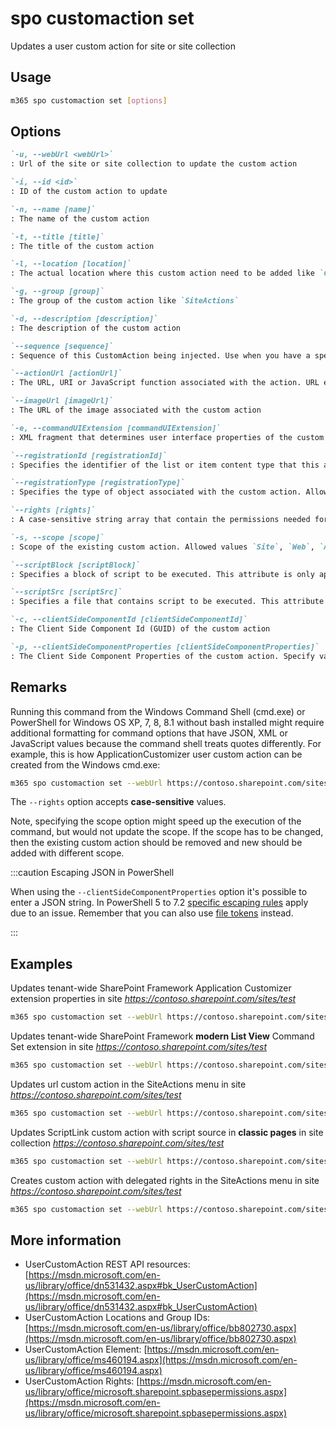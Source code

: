 
# spo customaction set

Updates a user custom action for site or site collection

## Usage

```sh
m365 spo customaction set [options]
```

## Options

```md defintion-list
`-u, --webUrl <webUrl>`
: Url of the site or site collection to update the custom action

`-i, --id <id>`
: ID of the custom action to update

`-n, --name [name]`
: The name of the custom action

`-t, --title [title]`
: The title of the custom action

`-l, --location [location]`
: The actual location where this custom action need to be added like `CommandUI.Ribbon`

`-g, --group [group]`
: The group of the custom action like `SiteActions`

`-d, --description [description]`
: The description of the custom action

`--sequence [sequence]`
: Sequence of this CustomAction being injected. Use when you have a specific sequence with which to have multiple CustomActions being added to the page

`--actionUrl [actionUrl]`
: The URL, URI or JavaScript function associated with the action. URL example `~site/_layouts/sampleurl.aspx` or `~sitecollection/_layouts/sampleurl.aspx`

`--imageUrl [imageUrl]`
: The URL of the image associated with the custom action

`-e, --commandUIExtension [commandUIExtension]`
: XML fragment that determines user interface properties of the custom action

`--registrationId [registrationId]`
: Specifies the identifier of the list or item content type that this action is associated with, or the file type or programmatic identifier

`--registrationType [registrationType]`
: Specifies the type of object associated with the custom action. Allowed values `None`, `List`, `ContentType`, `ProgId`, `FileType`. Default `None`

`--rights [rights]`
: A case-sensitive string array that contain the permissions needed for the custom action. Allowed values `EmptyMask`, `ViewListItems`, `AddListItems`, `EditListItems`, `DeleteListItems`, `ApproveItems`, `OpenItems`, `ViewVersions`, `DeleteVersions`, `CancelCheckout`, `ManagePersonalViews`, `ManageLists`, `ViewFormPages`, `AnonymousSearchAccessList`, `Open`, `ViewPages`, `AddAndCustomizePages`, `ApplyThemeAndBorder`, `ApplyStyleSheets`, `ViewUsageData`, `CreateSSCSite`, `ManageSubwebs`, `CreateGroups`, `ManagePermissions`, `BrowseDirectories`, `BrowseUserInfo`, `AddDelPrivateWebParts`, `UpdatePersonalWebParts`, `ManageWeb`, `AnonymousSearchAccessWebLists`, `UseClientIntegration`, `UseRemoteAPIs`, `ManageAlerts`, `CreateAlerts`, `EditMyUserInfo`, `EnumeratePermissions`, `FullMask`. Default `EmptyMask`

`-s, --scope [scope]`
: Scope of the existing custom action. Allowed values `Site`, `Web`, `All`. Default `All`. Note, this would not update the scope, but might speed up the execution of the scope of the custom action is known.

`--scriptBlock [scriptBlock]`
: Specifies a block of script to be executed. This attribute is only applicable when the Location attribute is set to ScriptLink

`--scriptSrc [scriptSrc]`
: Specifies a file that contains script to be executed. This attribute is only applicable when the Location attribute is set to ScriptLink

`-c, --clientSideComponentId [clientSideComponentId]`
: The Client Side Component Id (GUID) of the custom action

`-p, --clientSideComponentProperties [clientSideComponentProperties]`
: The Client Side Component Properties of the custom action. Specify values as a JSON string : `'{"testMessage":"Test message"}'`
```

<Global />

## Remarks

Running this command from the Windows Command Shell (cmd.exe) or PowerShell for Windows OS XP, 7, 8, 8.1 without bash installed might require additional formatting for command options that have JSON, XML or JavaScript values because the command shell treats quotes differently. For example, this is how ApplicationCustomizer user custom action can be created from the Windows cmd.exe:

```sh
m365 spo customaction set --webUrl https://contoso.sharepoint.com/sites/test --id 058140e3-0e37-44fc-a1d3-79c487d371a3 --clientSideComponentProperties '{\"testMessage\":\"Test message\"}'
```

The `--rights` option accepts **case-sensitive** values.

Note, specifying the scope option might speed up the execution of the command, but would not update the scope. If the scope has to be changed, then the existing custom action should be removed and new should be added with different scope.

:::caution Escaping JSON in PowerShell

When using the `--clientSideComponentProperties` option it's possible to enter a JSON string. In PowerShell 5 to 7.2 [specific escaping rules](./../../../user-guide/using-cli.mdx#escaping-double-quotes-in-powershell) apply due to an issue. Remember that you can also use [file tokens](./../../../user-guide/using-cli.mdx#passing-complex-content-into-cli-options) instead.

:::

## Examples

Updates tenant-wide SharePoint Framework Application Customizer extension properties in site _https://contoso.sharepoint.com/sites/test_

```sh
m365 spo customaction set --webUrl https://contoso.sharepoint.com/sites/test --id 058140e3-0e37-44fc-a1d3-79c487d371a3 --clientSideComponentProperties '{"testMessage":"Test message"}'
```

Updates tenant-wide SharePoint Framework **modern List View** Command Set extension in site _https://contoso.sharepoint.com/sites/test_

```sh
m365 spo customaction set --webUrl https://contoso.sharepoint.com/sites/test --id 058140e3-0e37-44fc-a1d3-79c487d371a3 --clientSideComponentProperties '{"sampleTextOne":"One item is selected in the list.", "sampleTextTwo":"This command is always visible."}' --sequence 100
```

Updates url custom action in the SiteActions menu in site _https://contoso.sharepoint.com/sites/test_

```sh
m365 spo customaction set --webUrl https://contoso.sharepoint.com/sites/test --id 058140e3-0e37-44fc-a1d3-79c487d371a3 --actionUrl "~site/SitePages/Home.aspx"
```

Updates ScriptLink custom action with script source in **classic pages** in site collection _https://contoso.sharepoint.com/sites/test_

```sh
m365 spo customaction set --webUrl https://contoso.sharepoint.com/sites/test --id 058140e3-0e37-44fc-a1d3-79c487d371a3 --scriptSrc "~sitecollection/SiteAssets/YourScript.js"
```

Creates custom action with delegated rights in the SiteActions menu in site _https://contoso.sharepoint.com/sites/test_

```sh
m365 spo customaction set --webUrl https://contoso.sharepoint.com/sites/test --id 058140e3-0e37-44fc-a1d3-79c487d371a3 --rights "AddListItems,DeleteListItems,ManageLists"
```

## More information

- UserCustomAction REST API resources: [https://msdn.microsoft.com/en-us/library/office/dn531432.aspx#bk_UserCustomAction](https://msdn.microsoft.com/en-us/library/office/dn531432.aspx#bk_UserCustomAction)
- UserCustomAction Locations and Group IDs: [https://msdn.microsoft.com/en-us/library/office/bb802730.aspx](https://msdn.microsoft.com/en-us/library/office/bb802730.aspx)
- UserCustomAction Element: [https://msdn.microsoft.com/en-us/library/office/ms460194.aspx](https://msdn.microsoft.com/en-us/library/office/ms460194.aspx)
- UserCustomAction Rights: [https://msdn.microsoft.com/en-us/library/office/microsoft.sharepoint.spbasepermissions.aspx](https://msdn.microsoft.com/en-us/library/office/microsoft.sharepoint.spbasepermissions.aspx)
